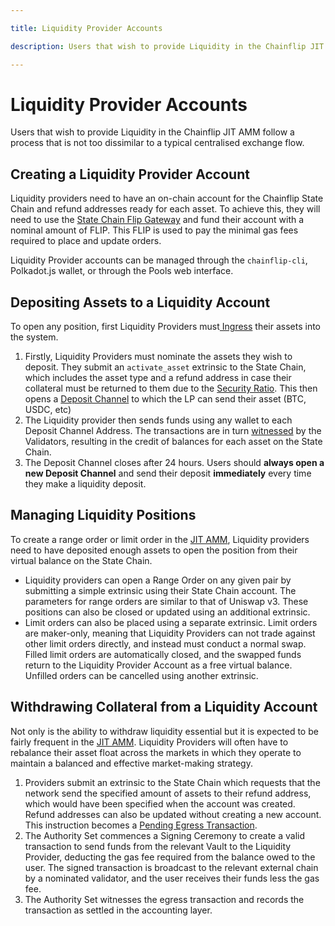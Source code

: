 ```yaml
---

title: Liquidity Provider Accounts

description: Users that wish to provide Liquidity in the Chainflip JIT AMM follow a process that is not too dissimilar to a typical centralised exchange flow.

---
```


# Liquidity Provider Accounts

Users that wish to provide Liquidity in the Chainflip JIT AMM follow a process that is not too dissimilar to a typical centralised exchange flow.

## Creating a Liquidity Provider Account

Liquidity providers need to have an on-chain account for the Chainflip State Chain and refund addresses ready for each asset. To achieve this, they will need to use the [State Chain Flip Gateway](../validator-network/state-chain-flip-gateway.mdx) and fund their account with a nominal amount of FLIP. This FLIP is used to pay the minimal gas fees required to place and update orders.

Liquidity Provider accounts can be managed through the `chainflip-cli`, Polkadot.js wallet, or through the Pools web interface.

## Depositing Assets to a Liquidity Account

To open any position, first Liquidity Providers must[ Ingress](../validator-network/ingress-witnessing-deposits.md) their assets into the system.

1. Firstly, Liquidity Providers must nominate the assets they wish to deposit. They submit an `activate_asset` extrinsic to the State Chain, which includes the asset type and a refund address in case their collateral must be returned to them due to the [Security Ratio](../components/governance-and-security.md#security-ratio). This then opens a [Deposit Channel](deposit-channels-and-brokers.md#desposit-channels) to which the LP can send their asset (BTC, USDC, etc)
2. The Liquidity provider then sends funds using any wallet to each Deposit Channel Address. The transactions are in turn [witnessed](../validator-network/ingress-witnessing-deposits.md#witnessing) by the Validators, resulting in the credit of balances for each asset on the State Chain.
3. The Deposit Channel closes after 24 hours. Users should **always open a new Deposit Channel** and send their deposit **immediately** every time they make a liquidity deposit.

## Managing Liquidity Positions

To create a range order or limit order in the [JIT AMM](just-in-time-amm-protocol.md), Liquidity providers need to have deposited enough assets to open the position from their virtual balance on the State Chain.

- Liquidity providers can open a Range Order on any given pair by submitting a simple extrinsic using their State Chain account. The parameters for range orders are similar to that of Uniswap v3. These positions can also be closed or updated using an additional extrinsic.
- Limit orders can also be placed using a separate extrinsic. Limit orders are maker-only, meaning that Liquidity Providers can not trade against other limit orders directly, and instead must conduct a normal swap. Filled limit orders are automatically closed, and the swapped funds return to the Liquidity Provider Account as a free virtual balance. Unfilled orders can be cancelled using another extrinsic.

## Withdrawing Collateral from a Liquidity Account

Not only is the ability to withdraw liquidity essential but it is expected to be fairly frequent in the [JIT AMM](just-in-time-amm-protocol.md). Liquidity Providers will often have to rebalance their asset float across the markets in which they operate to maintain a balanced and effective market-making strategy.

1. Providers submit an extrinsic to the State Chain which requests that the network send the specified amount of assets to their refund address, which would have been specified when the account was created. Refund addresses can also be updated without creating a new account. This instruction becomes a [Pending Egress Transaction](../validator-network/egress-broadcasting-funds.md).
2. The Authority Set commences a Signing Ceremony to create a valid transaction to send funds from the relevant Vault to the Liquidity Provider, deducting the gas fee required from the balance owed to the user. The signed transaction is broadcast to the relevant external chain by a nominated validator, and the user receives their funds less the gas fee.
3. The Authority Set witnesses the egress transaction and records the transaction as settled in the accounting layer.
